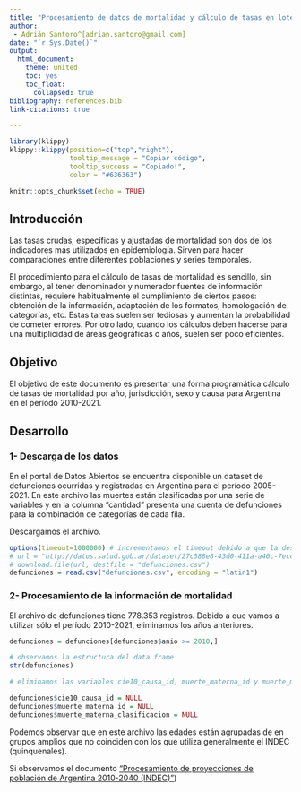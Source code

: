 ```yaml
---
title: "Procesamiento de datos de mortalidad y cálculo de tasas en lote"
author: 
 - Adrián Santoro^[adrian.santoro@gmail.com]
date: "`r Sys.Date()`"
output: 
  html_document:
    theme: united
    toc: yes
    toc_float:
      collapsed: true
bibliography: references.bib
link-citations: true

---
```


```r
library(klippy)
klippy::klippy(position=c("top","right"),
               tooltip_message = "Copiar código",
               tooltip_success = "Copiado!",
               color = "#636363")
```

```r
knitr::opts_chunk$set(echo = TRUE)
```

## Introducción

Las tasas crudas, específicas y ajustadas de mortalidad son dos de los indicadores más utilizados en epidemiología. Sirven para hacer comparaciones entre diferentes poblaciones y series temporales.

El procedimiento para el cálculo de tasas de mortalidad es sencillo, sin embargo, al tener denominador y numerador fuentes de información distintas, requiere habitualmente el cumplimiento de ciertos pasos: obtención de la información, adaptación de los formatos, homologación de categorías, etc. Estas tareas suelen ser tediosas y aumentan la probabilidad de cometer errores. Por otro lado, cuando los cálculos deben hacerse para una multiplicidad de áreas geográficas o años, suelen ser poco eficientes. 

## Objetivo

El objetivo de este documento es presentar una forma programática cálculo de tasas de mortalidad por año, jurisdicción, sexo y causa para Argentina en el período 2010-2021.

## Desarrollo

### 1- Descarga de los datos

En el portal de Datos Abiertos se encuentra disponible un dataset de defunciones ocurridas y registradas en Argentina para el período 2005-2021. En este archivo las muertes están clasificadas por una serie de variables y en la columna "cantidad" presenta una cuenta de defunciones para la combinación de categorías de cada fila.

Descargamos el archivo.

```r
options(timeout=1000000) # incrementamos el timeout debido a que la descarga es lenta
# url = "http://datos.salud.gob.ar/dataset/27c588e8-43d0-411a-a40c-7ecc563c2c9f/resource/fab9e990-865c-43c4-a643-3dbc3b70a934/download/defunciones-ocurridas-y-registradas-en-la-republica-argentina-anos-2005-2021.csv"
# download.file(url, destfile = "defunciones.csv")
defunciones = read.csv("defunciones.csv", encoding = "latin1")
```

### 2- Procesamiento de la información de mortalidad

El archivo de defunciones tiene 778.353 registros. Debido a que vamos a utilizar sólo el período 2010-2021, eliminamos los años anteriores.

```r
defunciones = defunciones[defunciones$anio >= 2010,] 

# observamos la estructura del data frame
str(defunciones)

# eliminamos las variables cie10_causa_id, muerte_materna_id y muerte_materna_clasificacion que no vamos a usar

defunciones$cie10_causa_id = NULL
defunciones$muerte_materna_id = NULL
defunciones$muerte_materna_clasificacion = NULL

```

Podemos observar que en este archivo las edades están agrupadas de en grupos amplios que no coinciden con los que utiliza generalmente el INDEC (quinquenales).

Si observamos el documento ["Procesamiento de proyecciones de población de Argentina 2010-2040 (INDEC)"](https://agsantoro.github.io/untref2023/RMD/RMD01_Poblacion/01_ProyeccionesDePoblacion.html))


